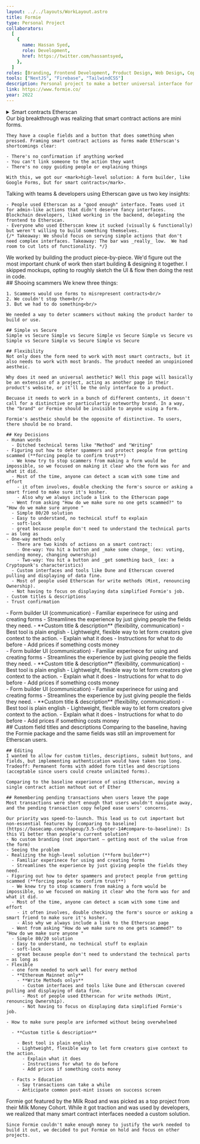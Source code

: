 ```yaml
---
layout: ../../layouts/WorkLayout.astro
title: Formie
type: Personal Project
collaborators:
  [
    {
      name: Hassan Syed,
      role: Development,
      href: https://twitter.com/hassantsyed,
    },
  ]
roles: [Branding, Frontend Development, Product Design, Web Design, Copywriting]
tools: ["NextJS", "Firebase", "TailwindCSS"]
description: Personal project to make a better universal interface for smart contracts.
link: https://www.formie.co/
year: 2022
---
```



<Section title="Problem">
  <SubSection
    images={[
      { 
        src: "/work/formie/etherscan-1.png", 
        alt: "Annotated page showing how bad Etherscan's smart contract UI is"
      }
    ]}
  >
    <details>
      <summary>Smart contracts Etherscan</summary>
      This is how developers make blockchain apps:

      1. Write the code
      2. Upload the code to a blockchain (like Ethereum)
      3. Build a “frontend” for the code (an app or website), so people can use it

      Instead of making your own frontend, blockchain devs use “frontend generators”. These create basic UI based on your code, saving you time & effort.

      Etherscan is the most popular frontend generator, used by tons of Ethereum projects.

      The problem?
    </details>

    <mark>Etherscan frontends suck</mark>.

    - The "frontend" is at the bottom of a page, behind two drawers
    - The "frontend" is actually a list of poorly-named forms for every action in the code.
    - The "frontend" doesn't give guidance, helpful errors, or feedback about your transaction.

    For users, Etherscan felt more like an obstacle course.

    There had to be a better way.

  </SubSection>
</Section>

<Section title="Idea">
  <SubSection
    images={[
      { 
        src: "/work/formie/first-idea-for-form-builder.png", 
        alt: "First sketch for form builder UI",
        isPadded: true
      }
    ]}
  >
    Our big breakthrough was realizing that smart contract actions are mini forms. 
    
    They have a couple fields and a button that does something when pressed. Framing smart contract actions as forms made Etherscan's shortcomings clear:

    - There's no confirmation if anything worked
    - You can't link someone to the action they want
    - There's no copy guiding people or explaining things

    With this, we got our <mark>high-level solution: A form builder, like Google Forms, but for smart contracts</mark>.

  </SubSection>
</Section>

<Section title="Research">
  <SubSection>
    Talking with teams & developers using Etherscan gave us two key insights:

    - People used Etherscan as a "good enough" interface. Teams used it for admin-like actions that didn't deserve fancy interfaces. Blockchain developers, liked working in the backend, delegating the frontend to Etherscan.
    - Everyone who used Etherscan knew it sucked (visually & functionally) but weren't willing to build something themselves.
    {/* Takeaway: We should focus on serving simple actions that don't need complex interfaces. Takeaway: The bar was _really_ low.  We had room to cut lots of functionality. */}

  </SubSection>
</Section>
<Section title="Process">
  <SubSection>
    We worked by building the product piece-by-piece. We'd figure out the most important chunk of work then start building & designing it together. I skipped mockups, opting to roughly sketch the UI & flow then doing the rest in code.
  </SubSection>

</Section>

<Section title="Challenges">
  <SubSection>
    ## Shooing scammers
    We knew three things:
    
    1. Scammers would use forms to misrepresent contracts<br/>
    2. We couldn't stop them<br/>
    3. But we had to do something<br/>

    We needed a way to deter scammers without making the product harder to build or use.

    ## Simple vs Secure
    Simple vs Secure Simple vs Secure Simple vs Secure Simple vs Secure vs Simple vs Secure Simple vs Secure Simple vs Secure

    ## Flexibility
    Not only does the form need to work with most smart contracts, but it also needs to work with most brands. The product needed an unopinioned aestheic.

    Why does it need an universal aesthetic? Well this page will basically be an extension of a project, acting as another page in their product's website, or it'll be the only interface to a product.

    Becuase it needs to work in a bunch of different contents, it doesn't call for a distinctive or particulartiy noteworthy brand. In a way, the "brand" or Formie should be invisible to anyone using a form.

    Formie's aestheic should be the opposite of distinctive. To users, there should be no brand.

    ## Key Decisions
    - Human words
      - Ditched technical terms like "Method" and "Writing"
    - Figuring out how to deter spammers and protect people from getting scammed (**forcing people to confirm trust**)
      - We knew try to stop scammers from making a form would be impossible, so we focused on making it clear who the form was for and what it did.
      - Most of the time, anyone can detect a scam with some time and effort
        - it often involves, double checking the form's source or asking a smart friend to make sure it's kosher.
        - Also why we always include a link to the Etherscan page
      - Went from asking "How do we make sure no one gets scammed?" to "How do we make sure anyone "
      - Simple 80/20 solution
      - Easy to understand, no technical stuff to explain
      - soft-lock
      - great because people don't need to understand the technical parts — as long as
    - One-way methods only
      - There are two kinds of actions on a smart contract:
        - One-way: You hit a button and _make some change_ (ex: voting, sending money, changing ownership)
        - Two-way: You hit a button and _get something back_ (ex: a Cryptopunk's characteristics)
      - Custom interfaces and tools like Dune and Etherscan covered pulling and displaying of data fine.
      - Most of people used Etherscan for write methods (Mint, renouncing Ownership).
      - Not having to focus on displaying data simplified Formie's job.
    - Custom titles & descriptions
    - Trust confirmation

  </SubSection>
</Section>

<Section title="Treat it like a form">
  <SubSection>
    - Form builder UI (communication) - Familiar experinece for using and
    creating forms - Streamlines the experience by just giving people the fields
    they need. - **Custom title & description** (flexibility, communication) -
    Best tool is plain english - Lightweight, flexible way to let form creators
    give context to the action. - Explain what it does - Instructions for what
    to do before - Add prices if something costs money
  </SubSection>
</Section>

<Section title="Forced confirmation">
  <SubSection>
    - Form builder UI (communication) - Familiar experinece for using and
    creating forms - Streamlines the experience by just giving people the fields
    they need. - **Custom title & description** (flexibility, communication) -
    Best tool is plain english - Lightweight, flexible way to let form creators
    give context to the action. - Explain what it does - Instructions for what
    to do before - Add prices if something costs money
  </SubSection>
</Section>

<Section title="Only one-way actions">
  <SubSection>
    - Form builder UI (communication) - Familiar experinece for using and
    creating forms - Streamlines the experience by just giving people the fields
    they need. - **Custom title & description** (flexibility, communication) -
    Best tool is plain english - Lightweight, flexible way to let form creators
    give context to the action. - Explain what it does - Instructions for what
    to do before - Add prices if something costs money
  </SubSection>
</Section>

<Section title="Tradeoffs">
  <SubSection>
    ## Custom field titles and descriptions
    Comparing to the baseline, having the Formie package and the same fields was still an improvement for Etherscan users.

    ## Editing
    I wanted to allow for custom titles, descriptions, submit buttons, and fields, but implementing authentication would have taken too long.
    Tradeoff: Permanent forms with added form titles and descriptions (acceptable since users could create unlimited forms).

    Comparing to the baseline experience of using Etherscan, moving a single contract action mathout out of Ether

    ## Remembering pending transactions when users leave the page
    Most transactions were short enough that users wouldn't navigate away, and the pending transaction copy helped ease users' concerns.

    Our priority was speed-to-launch. This lead us to cut important but non-essential features by [comparing to baseline](https://basecamp.com/shapeup/3.5-chapter-14#compare-to-baseline): Is this V1 better than people's current solution?
    - No custom branding (not important — getting most of the value from the form)
    - Seeing the problem
    - Realizing the high-level solution (**form builder**)
      - Familiar experinece for using and creating forms
      - Streamlines the experience by just giving people the fields they need.
    - Figuring out how to deter spammers and protect people from getting scammed (**forcing people to confirm trust**)
      - We knew try to stop scammers from making a form would be impossible, so we focused on making it clear who the form was for and what it did.
      - Most of the time, anyone can detect a scam with some time and effort
        - it often involves, double checking the form's source or asking a smart friend to make sure it's kosher.
        - Also why we always include a link to the Etherscan page
      - Went from asking "How do we make sure no one gets scammed?" to "How do we make sure anyone "
      - Simple 80/20 solution
      - Easy to understand, no technical stuff to explain
      - soft-lock
      - great because people don't need to understand the technical parts — as long as
    - Flexible
      - one form needed to work well for every method
      - **Ethereum Mainnet only**
        - **Write Methods onlys**
          - Custom interfaces and tools like Dune and Etherscan covered pulling and displaying of data fine.
          - Most of people used Etherscan for write methods (Mint, renouncing Ownership).
          - Not having to focus on displaying data simplified Formie's job.

    - How to make sure people are informed without being overwhelmed

      - **Custom title & description**

        - Best tool is plain english
        - Lightweight, flexible way to let form creators give context to the action.
          - Explain what it does
          - Instructions for what to do before
          - Add prices if something costs money

      - Facts > Education
        - Say transactions can take a while
        - Anticipate common post-mint issues on success screen

  </SubSection>
  <Section title="Result">
    Formie got featured by the Milk Road and was picked as a top project from their Milk Money Cohort. While it got traction and was used by developers, we realized that many smart contract interfaces needed a custom solution.

    Since Formie couldn't make enough money to justify the work needed to build it out, we decided to put Formie on hold and focus on other projects.

  </Section>
</Section>

